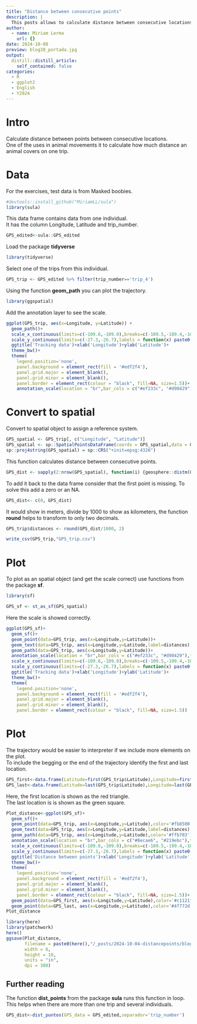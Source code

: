 ```yaml
---
title: "Distance between consecutive points"
description: |
  This posts allows to calculate distance between consecutive locations.
author:
  - name: Miriam Lerma
    url: {}
date: 2024-10-08
preview: blog38_portada.jpg
output:
  distill::distill_article:
    self_contained: false
categories:
  - R
  - ggplot2
  - English
  - Y2024
---
```


# Intro

Calculate distance between points between consecutive locations.  
One of the uses in animal movements it to calculate how much distance an animal covers on one trip.  

# Data 

For the exercises, test data is from Masked boobies. <br>

```r
#devtools::install_github("MiriamLL/sula")
library(sula)
```

This data frame contains data from one individual.  
It has the column Longitude, Latitude and trip_number.  

```r
GPS_edited<-sula::GPS_edited
```

Load the package **tidyverse**

```r
library(tidyverse)
```

Select one of the trips from this individual.

```r
GPS_trip <- GPS_edited %>% filter(trip_number=='trip_4')
```

Using the function **geom_path** you can plot the trajectory. 

```r
library(ggspatial)
```

Add the annotation layer to see the scale.

```r
ggplot(GPS_trip, aes(x=Longitude, y=Latitude)) + 
  geom_path()+
  scale_x_continuous(limits=c(-109.6,-109.0),breaks=c(-109.5,-109.4,-109.3,-109.2,-109.1),labels = function(x) paste0(-x, '\u00B0')) +
  scale_y_continuous(limits=c(-27.3,-26.7),labels = function(x) paste0(-x, '\u00B0'))  +
  ggtitle('Tracking data')+xlab('Longitude')+ylab('Latitude')+
  theme_bw()+
  theme(
    legend.position='none',
    panel.background = element_rect(fill = '#edf2f4'),
    panel.grid.major = element_blank(),
    panel.grid.minor = element_blank(),
    panel.border = element_rect(colour = "black", fill=NA, size=1.5))+
    annotation_scale(location = "br",bar_cols = c("#ef233c", "#d90429"),text_col = '#ef233c')
```

# Convert to spatial 
Convert to spatial object to assign a reference system. 

```r
GPS_spatial <- GPS_trip[, c("Longitude", "Latitude")]
GPS_spatial <- sp::SpatialPointsDataFrame(coords = GPS_spatial,data = GPS_trip)
sp::proj4string(GPS_spatial) = sp::CRS("+init=epsg:4326")
```

This function calculates distance between consecutive points. 

```r
GPS_dist <- sapply(2:nrow(GPS_spatial), function(i) {geosphere::distm(GPS_spatial[i - 1, ], GPS_spatial[i,])})
```

To add it back to the data frame consider that the first point is missing. To solve this add a zero or an NA.

```r
GPS_dist<- c(0, GPS_dist)
```

It would show in meters, divide by 1000 to show as kilometers, the function **round** helps to transform to only two decimals.  

```r
GPS_trip$distances <- round(GPS_dist/1000, 2)
```

```r
write_csv(GPS_trip,"GPS_trip.csv")
```

# Plot

To plot as an spatial object (and get the scale correct) use functions from the package **sf**.

```r
library(sf)
```

```r
GPS_sf <- st_as_sf(GPS_spatial)
```

Here the scale is showed correctly. 

```r
ggplot(GPS_sf)+
  geom_sf()+
  geom_point(data=GPS_trip, aes(x=Longitude,y=Latitude))+
  geom_text(data=GPS_trip, aes(x=Longitude,y=Latitude,label=distances),hjust=-0.3, vjust=0, size=3)+
  geom_path(data=GPS_trip, aes(x=Longitude,y=Latitude))+
  annotation_scale(location = "br",bar_cols = c("#ef233c", "#d90429"),text_col = '#ef233c')+
  scale_x_continuous(limits=c(-109.6,-109.0),breaks=c(-109.5,-109.4,-109.3,-109.2,-109.1),labels = function(x) paste0(-x, '\u00B0')) +
  scale_y_continuous(limits=c(-27.3,-26.7),labels = function(x) paste0(-x, '\u00B0'))  +
  ggtitle('Tracking data')+xlab('Longitude')+ylab('Latitude')+
  theme_bw()+
  theme(
    legend.position='none',
    panel.background = element_rect(fill = '#edf2f4'),
    panel.grid.major = element_blank(),
    panel.grid.minor = element_blank(),
    panel.border = element_rect(colour = "black", fill=NA, size=1.5))
```

# Plot

The trajectory would be easier to interpreter if we include more elements on the plot.  
To include the begging or the end of the trajectory identify the first and last location.  

```r
GPS_first<-data.frame(Latitude=first(GPS_trip$Latitude),Longitude=first(GPS_trip$Longitude))
GPS_last<-data.frame(Latitude=last(GPS_trip$Latitude),Longitude=last(GPS_trip$Longitude))
```

Here, the first location is shown as the red triangle.  
The last location is is shown as the green square. 

```r
Plot_distance<-ggplot(GPS_sf)+
  geom_sf()+
  geom_point(data=GPS_trip, aes(x=Longitude,y=Latitude),color='#fb8500')+
  geom_text(data=GPS_trip, aes(x=Longitude,y=Latitude,label=distances),hjust=-0.3, vjust=0, size=3)+
  geom_path(data=GPS_trip, aes(x=Longitude,y=Latitude),color='#ffb703')+
  annotation_scale(location = "br",bar_cols = c("#8ecae6", "#219ebc"),text_col = '#023047')+
  scale_x_continuous(limits=c(-109.6,-109.0),breaks=c(-109.5,-109.4,-109.3,-109.2,-109.1),labels = function(x) paste0(-x, '\u00B0')) +
  scale_y_continuous(limits=c(-27.3,-26.7),labels = function(x) paste0(-x, '\u00B0'))  +
  ggtitle('Distance between points')+xlab('Longitude')+ylab('Latitude')+
  theme_bw()+
  theme(
    legend.position='none',
    panel.background = element_rect(fill = '#edf2f4'),
    panel.grid.major = element_blank(),
    panel.grid.minor = element_blank(),
    panel.border = element_rect(colour = "black", fill=NA, size=1.5))+
  geom_point(data=GPS_first, aes(x=Longitude,y=Latitude),color='#c1121f',fill='#c1121f', shape=17, size=4)+
  geom_point(data=GPS_last, aes(x=Longitude,y=Latitude),color='#4f772d',fill='#4f772d',shape=15,size=4)
Plot_distance
```

```r
library(here)
library(patchwork)
here()
ggsave(Plot_distance,
       filename = paste0(here(),"/_posts/2024-10-04-distancepoints/blog38.jpg"),
       width = 6, 
       height = 10, 
       units = "in",
       dpi = 300)
```


## Further reading

The function **dist_points** from the package **sula** runs this function in loop.  
This helps when there are more than one trip and several individuals.  

```r
GPS_dist<-dist_puntos(GPS_data = GPS_edited,separador='trip_number')
```


